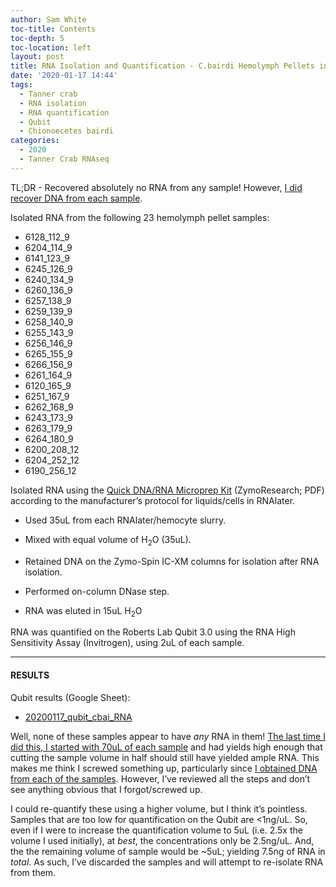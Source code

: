```yaml
---
author: Sam White
toc-title: Contents
toc-depth: 5
toc-location: left
layout: post
title: RNA Isolation and Quantification - C.bairdi Hemolymph Pellets in RNAlater
date: '2020-01-17 14:44'
tags:
  - Tanner crab
  - RNA isolation
  - RNA quantification
  - Qubit
  - Chionoecetes bairdi
categories:
  - 2020
  - Tanner Crab RNAseq
---
```

TL;DR - Recovered absolutely no RNA from any sample! However, [I did recover DNA from each sample](https://robertslab.github.io/sams-notebook/posts/2020/2020-01-17-DNA-Isolation-and-Quantification---C.bairdi-Hemolymph-Pellets-in-RNAlater/).


Isolated RNA from the following 23 hemolymph pellet samples:

-  6128_112_9
-  6204_114_9
-  6141_123_9
-  6245_126_9
-  6240_134_9
-  6260_136_9
-  6257_138_9
-  6259_139_9
-  6258_140_9
-  6255_143_9
-  6256_146_9
-  6265_155_9
-  6266_156_9
-  6261_164_9
-  6120_165_9
-  6251_167_9
-  6262_168_9
-  6243_173_9
-  6263_179_9
-  6264_180_9
-  6200_208_12
-  6204_252_12
-  6190_256_12

Isolated RNA using the [Quick DNA/RNA Microprep Kit](https://github.com/RobertsLab/resources/blob/master/protocols/Commercial_Protocols/ZymoResearch_quick-dna-rna_microprep_plus_kit_20190411.pdf) (ZymoResearch; PDF) according to the manufacturer's protocol for liquids/cells in RNAlater.

- Used 35uL from each RNAlater/hemocyte slurry.

- Mixed with equal volume of H<sub>2</sub>O (35uL).

- Retained DNA on the Zymo-Spin IC-XM columns for isolation after RNA isolation.

- Performed on-column DNase step.

- RNA was eluted in 15uL H<sub>2</sub>O

RNA was quantified on the Roberts Lab Qubit 3.0 using the RNA High Sensitivity Assay (Invitrogen), using 2uL of each sample.

---

#### RESULTS

Qubit results (Google Sheet):

- [20200117_qubit_cbai_RNA](https://docs.google.com/spreadsheets/d/1e4jrYEv5deHTEYwihof7CRzfuP8hArA8qCwRXtLjPEQ/edit?usp=sharing)

Well, none of these samples appear to have _any_ RNA in them! [The last time I did this, I started with 70uL of each sample](https://robertslab.github.io/sams-notebook/posts/2019/2019-04-30-RNA-Isolation-and-Quantification-C.bairdi-Hemolymph-Pellet-in-RNAlater/) and had yields high enough that cutting the sample volume in half should still have yielded ample RNA. This makes me think I screwed something up, particularly since [I obtained DNA from each of the samples](https://robertslab.github.io/sams-notebook/2020/01/17/DNA-Isolation-and-Quantification-C.bairdi-Hemolymph-Pellets-in-RNAlater/). However, I've reviewed all the steps and don't see anything obvious that I forgot/screwed up.

I could re-quantify these using a higher volume, but I think it's pointless. Samples that are too low for quantification on the Qubit are <1ng/uL. So, even if I were to increase the quantification volume to 5uL (i.e. 2.5x the volume I used initially), at _best_, the concentrations only be 2.5ng/uL. And, the the remaining volume of sample would be ~5uL; yielding 7.5ng of RNA in _total_. As such, I've discarded the samples and will attempt to re-isolate RNA from them.
